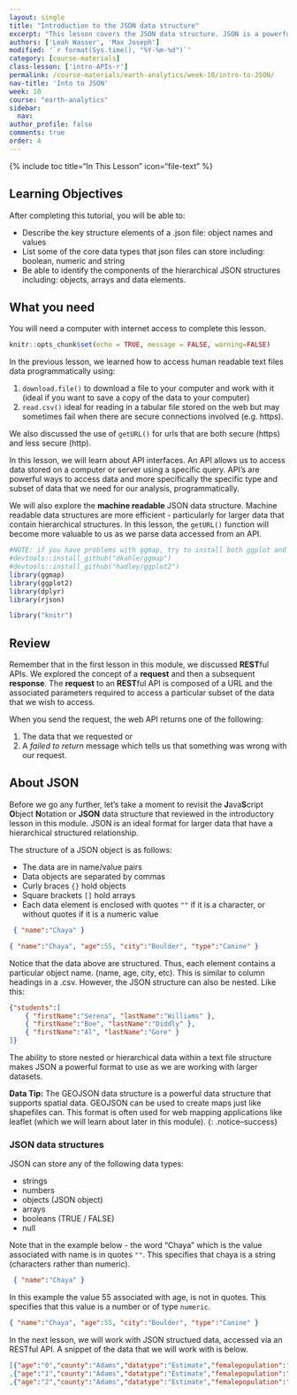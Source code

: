 ```yaml
---
layout: single
title: "Introduction to the JSON data structure"
excerpt: "This lesson covers the JSON data structure. JSON is a powerful text based format that supports hierarchical data structures. It is the core structure used to create geoJSON which is a spatial version of json that can be used to create maps. JSON is preferred for use over .csv files for data structures as it has been proven to be more efficient - particulary as data size becomes large."
authors: ['Leah Wasser', 'Max Joseph']
modified: '`r format(Sys.time(), "%Y-%m-%d")`'
category: [course-materials]
class-lesson: ['intro-APIs-r']
permalink: /course-materials/earth-analytics/week-10/intro-to-JSON/
nav-title: 'Into to JSON'
week: 10
course: "earth-analytics"
sidebar:
  nav:
author_profile: false
comments: true
order: 4
---
```



{% include toc title="In This Lesson" icon="file-text" %}

<div class='notice--success' markdown="1">

## <i class="fa fa-graduation-cap" aria-hidden="true"></i> Learning Objectives

After completing this tutorial, you will be able to:

* Describe the key structure elements of a .json file: object names and values
* List some of the core data types that json files can store including: boolean, numeric and string
* Be able to identify the components of the hierarchical JSON structures including: objects, arrays and data elements.

## <i class="fa fa-check-square-o fa-2" aria-hidden="true"></i> What you need

You will need a computer with internet access to complete this lesson.

</div>

```r
knitr::opts_chunk$set(echo = TRUE, message = FALSE, warning=FALSE)

```

In the previous lesson, we learned how to access human readable text files data
programmatically using:

1. `download.file()` to download a file to your computer and work with it (ideal if you want to save a copy of the data to your computer)
1. `read.csv()` ideal for reading in a tabular file stored on the web but may sometimes fail when there are secure connections involved (e.g. https).

We also discussed the use of `getURL()` for urls that are both secure (https) and
less secure (http).

In this lesson, we will learn about API interfaces. An API allows us to access
data stored on a computer or server using a specific query. API's are powerful
ways to access data and more specifically the specific type and subset of data
that we need for our analysis, programmatically.

We will also explore the **machine readable** JSON data structure. Machine readable
data structures are more efficient - particularly for larger data that contain
hierarchical structures. In this lesson, the `getURL()`
function will become more valuable to us as we parse data accessed from an API.

```r
#NOTE: if you have problems with ggmap, try to install both ggplot and ggmap from github
#devtools::install_github("dkahle/ggmap")
#devtools::install_github("hadley/ggplot2")
library(ggmap)
library(ggplot2)
library(dplyr)
library(rjson)
```

```r
library("knitr")
```

## Review

Remember that in the first lesson in this module, we discussed **REST**ful APIs.
We explored the concept of a **request** and then a subsequent
**response**. The **request** to an **REST**ful API is composed of a URL and the
associated parameters required to access a particular subset of the data that we
wish to access.

When you send the request, the web API returns one of the following:

 1. The data that we requested or
 2. A *failed to return* message which tells us that something was wrong with our request.


## About JSON
Before we go any further, let's take a moment to revisit the **J**ava**S**cript
**O**bject **N**otation or **JSON** data structure that reviewed in the introductory
lesson in this module. JSON is an ideal format for larger data that
 have a hierarchical structured relationship.

The structure of a JSON object is as follows:

* The data are in name/value pairs
* Data objects are separated by commas
* Curly braces `{}` hold objects
* Square brackets `[]` hold arrays
* Each data element is enclosed with quotes `""` if it is a character, or without quotes if it is a numeric value

```json
 { "name":"Chaya" }
```

```json
{ "name":"Chaya", "age":55, "city":"Boulder", "type":"Canine" }
```

Notice that the data above are structured. Thus, each element contains a particular
object name. (name, age, city, etc). This is similar to column headings in a .csv.
However, the JSON structure can also be nested. Like this:

```json
{"students":[
    { "firstName":"Serena", "lastName":"Williams" },
    { "firstName":"Boe", "lastName":"Diddly" },
    { "firstName":"Al", "lastName":"Gore" }
]}
```

The ability to store nested or hierarchical data within a text file structure makes
JSON a powerful format to use as we are working with larger datasets.

<i class="fa fa-lightbulb-o" aria-hidden="true"></i> **Data Tip:** The GEOJSON
data structure is a powerful data structure that supports spatial data. GEOJSON
can be used to create maps just like shapefiles can. This format is often used
for web mapping applications like leaflet (which we will learn about later in
this module).
{: .notice--success}


### JSON data structures

JSON can store any of the following data types:

* strings
* numbers
* objects (JSON object)
* arrays
* booleans (TRUE / FALSE)
* null

Note that in the example below - the word "Chaya" which is the value associated with
name is in quotes `""`. This specifies that chaya is a string (characters rather
than numeric).

```json
 { "name":"Chaya" }
```

In this example the value 55 associated with age, is not in quotes. This specifies
that this value is a number or of type `numeric`.

```json
{ "name":"Chaya", "age":55, "city":"Boulder", "type":"Canine" }
```

In the next lesson, we will work with JSON structued data, accessed via an RESTful
API. A snippet of the data that we will work with is below.

```json
[{"age":"0","county":"Adams","datatype":"Estimate","femalepopulation":"2404","fipscode":"1","malepopulation":"2354","totalpopulation":"4758","year":"1990"}
,{"age":"1","county":"Adams","datatype":"Estimate","femalepopulation":"2375","fipscode":"1","malepopulation":"2345","totalpopulation":"4720","year":"1990"}
,{"age":"2","county":"Adams","datatype":"Estimate","femalepopulation":"2219","fipscode":"1","malepopulation":"2413","totalpopulation":"4632","year":"1990"}
```
